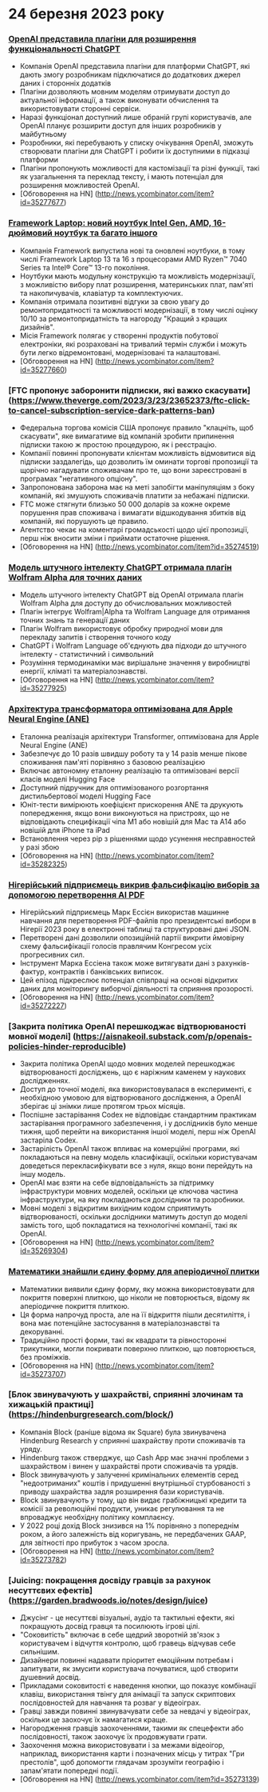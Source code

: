 

<CallToAction />

<Steps>

# 24 березня 2023 року

### [OpenAI представила плагіни для розширення функціональності ChatGPT](https://openai.com/blog/chatgpt-plugins)

- Компанія OpenAI представила плагіни для платформи ChatGPT, які дають змогу розробникам підключатися до додаткових джерел даних і сторонніх додатків
- Плагіни дозволяють мовним моделям отримувати доступ до актуальної інформації, а також виконувати обчислення та використовувати сторонні сервіси.
- Наразі функціонал доступний лише обраній групі користувачів, але OpenAI планує розширити доступ для інших розробників у майбутньому
- Розробники, які перебувають у списку очікування OpenAI, зможуть створювати плагіни для ChatGPT і робити їх доступними в підказці платформи
- Плагіни пропонують можливості для кастомізації та різні функції, такі як узагальнення та переклад тексту, і мають потенціал для розширення можливостей OpenAI.
- [Обговорення на HN] (http://news.ycombinator.com/item?id=35277677)

### [Framework Laptop: новий ноутбук Intel Gen, AMD, 16-дюймовий ноутбук та багато іншого](https://frame.work/)

- Компанія Framework випустила нові та оновлені ноутбуки, в тому числі Framework Laptop 13 та 16 з процесорами AMD Ryzen™ 7040 Series та Intel® Core™ 13-го покоління.
- Ноутбуки мають модульну конструкцію та можливість модернізації, з можливістю вибору плат розширення, материнських плат, пам'яті та накопичувачів, клавіатур та комплектуючих.
- Компанія отримала позитивні відгуки за свою увагу до ремонтопридатності та можливості модернізації, в тому числі оцінку 10/10 за ремонтопридатність та нагороду "Кращий з кращих дизайнів".
- Місія Framework полягає у створенні продуктів побутової електроніки, які розраховані на тривалий термін служби і можуть бути легко відремонтовані, модернізовані та налаштовані.
- [Обговорення на HN] (http://news.ycombinator.com/item?id=35277660)

### [FTC пропонує заборонити підписки, які важко скасувати] (https://www.theverge.com/2023/3/23/23652373/ftc-click-to-cancel-subscription-service-dark-patterns-ban)

- Федеральна торгова комісія США пропонує правило "клацніть, щоб скасувати", яке вимагатиме від компаній зробити припинення підписки такою ж простою процедурою, як і реєстрацію.
- Компанії повинні пропонувати клієнтам можливість відмовитися від підписки заздалегідь, що дозволить їм оминати торгові пропозиції та щорічно нагадувати споживачам про те, що вони зареєстровані в програмах "негативного опціону".
- Запропонована заборона має на меті запобігти маніпуляціям з боку компаній, які змушують споживачів платити за небажані підписки.
- FTC може стягнути близько 50 000 доларів за кожне окреме порушення прав споживача і вимагати відшкодування збитків від компаній, які порушують це правило.
- Агентство чекає на коментарі громадськості щодо цієї пропозиції, перш ніж вносити зміни і приймати остаточне рішення.
- [Обговорення на HN] (http://news.ycombinator.com/item?id=35274519)

### [Модель штучного інтелекту ChatGPT отримала плагін Wolfram Alpha для точних даних](https://writings.stephenwolfram.com/2023/03/chatgpt-gets-its-wolfram-superpowers/)

- Модель штучного інтелекту ChatGPT від OpenAI отримала плагін Wolfram Alpha для доступу до обчислювальних можливостей
- Плагін інтегрує Wolfram|Alpha та Wolfram Language для отримання точних знань та генерації даних
- Плагін Wolfram використовує обробку природної мови для перекладу запитів і створення точного коду
- ChatGPT і Wolfram Language об'єднують два підходи до штучного інтелекту - статистичний і символьний
- Розуміння термодинаміки має вирішальне значення у виробництві енергії, кліматі та матеріалознавстві.
- [Обговорення на HN] (http://news.ycombinator.com/item?id=35277925)

### [Архітектура трансформатора оптимізована для Apple Neural Engine (ANE)](https://github.com/apple/ml-ane-transformers)

- Еталонна реалізація архітектури Transformer, оптимізована для Apple Neural Engine (ANE)
- Забезпечує до 10 разів швидшу роботу та у 14 разів менше пікове споживання пам'яті порівняно з базовою реалізацією
- Включає автономну еталонну реалізацію та оптимізовані версії класів моделі Hugging Face
- Доступний підручник для оптимізованого розгортання дистильбертової моделі Hugging Face
- Юніт-тести вимірюють коефіцієнт прискорення ANE та друкують попередження, якщо вони виконуються на пристроях, що не відповідають специфікації чіпа M1 або новішій для Mac та A14 або новішій для iPhone та iPad
- Встановлення через pip з рішеннями щодо усунення несправностей у разі збою
- [Обговорення на HN] (http://news.ycombinator.com/item?id=35282325)

### [Нігерійський підприємець викрив фальсифікацію виборів за допомогою перетворення AI PDF](https://markessien.com/posts/drama_of_transcription/)

- Нігерійський підприємець Марк Ессієн використав машинне навчання для перетворення PDF-файлів про президентські вибори в Нігерії 2023 року в електронні таблиці та структуровані дані JSON.
- Перетворені дані дозволили опозиційній партії викрити ймовірну схему фальсифікації голосів правлячим Конгресом усіх прогресивних сил.
- Інструмент Марка Ессіена також може витягувати дані з рахунків-фактур, контрактів і банківських виписок.
- Цей епізод підкреслює потенціал співпраці на основі відкритих даних для моніторингу виборчої діяльності та сприяння прозорості.
- [Обговорення на HN] (http://news.ycombinator.com/item?id=35272227)

### [Закрита політика OpenAI перешкоджає відтворюваності мовної моделі] (https://aisnakeoil.substack.com/p/openais-policies-hinder-reproducible)

- Закрита політика OpenAI щодо мовних моделей перешкоджає відтворюваності досліджень, що є наріжним каменем у наукових дослідженнях.
- Доступ до точної моделі, яка використовувалася в експерименті, є необхідною умовою для відтворюваного дослідження, а OpenAI зберігає ці знімки лише протягом трьох місяців.
- Поспішне застарівання Codex не відповідає стандартним практикам застарівання програмного забезпечення, і у дослідників було менше тижня, щоб перейти на використання іншої моделі, перш ніж OpenAI застаріла Codex.
- Застарілість OpenAI також впливає на комерційні програми, які покладаються на певну модель класифікації, оскільки користувачам доведеться перекласифікувати все з нуля, якщо вони перейдуть на іншу модель.
- OpenAI має взяти на себе відповідальність за підтримку інфраструктури мовних моделей, оскільки це ключова частина інфраструктури, на яку покладаються дослідники та розробники.
- Мовні моделі з відкритим вихідним кодом сприятимуть відтворюваності, оскільки дослідники матимуть доступ до моделі замість того, щоб покладатися на технологічні компанії, такі як OpenAI.
- [Обговорення на HN] (http://news.ycombinator.com/item?id=35269304)

### [Математики знайшли єдину форму для аперіодичної плитки](https://www.newscientist.com/article/2365363-mathematicians-discover-shape-that-can-tile-a-wall-and-never-repeat/)

- Математики виявили єдину форму, яку можна використовувати для покриття поверхні плиткою, що ніколи не повторюється, відому як аперіодичне покриття плиткою.
- Ця форма напрочуд проста, але на її відкриття пішли десятиліття, і вона має потенційне застосування в матеріалознавстві та декоруванні.
- Традиційно прості форми, такі як квадрати та рівносторонні трикутники, могли покривати поверхню плиткою, що повторюється, без проміжків.
- [Обговорення на HN] (http://news.ycombinator.com/item?id=35273707)

### [Блок звинувачують у шахрайстві, сприянні злочинам та хижацькій практиці] (https://hindenburgresearch.com/block/)

- Компанія Block (раніше відома як Square) була звинувачена Hindenburg Research у сприянні шахрайству проти споживачів та уряду.
- Hindenburg також стверджує, що Cash App має значні проблеми з шахрайством і винен у шахрайстві проти споживачів та урядів.
- Block звинувачують у залученні кримінальних елементів серед "недоотриманих" коштів і придушенні внутрішньої стурбованості з приводу шахрайства задля розширення бази користувачів.
- Block звинувачують у тому, що він видає грабіжницькі кредити та комісії за революційні продукти, уникає регулювання та не впроваджує необхідну політику комплаєнсу.
- У 2022 році дохід Block знизився на 1% порівняно з попереднім роком, а його залежність від коригувань, не передбачених GAAP, для звітності про прибуток з часом зросла.
- [Обговорення на HN] (http://news.ycombinator.com/item?id=35273782)

### [Juicing: покращення досвіду гравців за рахунок несуттєвих ефектів] (https://garden.bradwoods.io/notes/design/juice)

- Джусінг - це несуттєві візуальні, аудіо та тактильні ефекти, які покращують досвід гравця та посилюють ігрові цілі.
- "Соковитість" включає в себе щедрий зворотній зв'язок з користувачем і відчуття контролю, щоб гравець відчував себе сильнішим.
- Дизайнери повинні надавати пріоритет емоційним потребам і запитувати, як змусити користувача почуватися, щоб створити душевний досвід.
- Прикладами соковитості є наведення кнопки, що показує комбінації клавіш, використання твінгу для анімації та запуск скриптових послідовностей для навчання та розваг у відеоіграх.
- Гравці завжди повинні звинувачувати себе за невдачі у відеоіграх, оскільки це заохочує їх намагатися краще.
- Нагородження гравців заохоченнями, такими як спецефекти або послідовності, також заохочує їх продовжувати грати.
- Заохочення можна використовувати і за межами відеоігор, наприклад, використання карти і позначених місць у титрах "Гри престолів", щоб допомогти глядачам зрозуміти географію і запам'ятати попередні події.
- [Обговорення на HN] (http://news.ycombinator.com/item?id=35273139)

</Steps>
